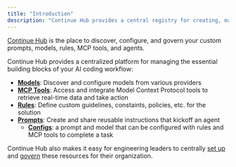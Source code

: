```yaml
---
title: "Introduction"
description: "Continue Hub provides a central registry for creating, managing, and sharing agents, prompts, rules, MCP servers, models, etc. organization-level governance and configuration"
---
```


[Continue Hub](https://hub.continue.dev) is the place to discover, configure, and govern your custom prompts, models, rules, MCP tools, and agents.

Continue Hub provides a centralized platform for managing the essential building blocks of your AI coding workflow:

- **[Models](/hub/configs/block-types#models)**: Discover and configure models from various providers
- **[MCP Tools](/hub/configs/block-types#mcp-servers)**: Access and integrate Model Context Protocol tools to retrieve real-time data and take action
- **[Rules](/hub/configs/block-types#rules)**: Define custom guidelines, constaints, policies, etc. for the solution
- **[Prompts](/hub/configs/block-types#prompts)**: Create and share reusable instructions that kickoff an agent
  - **[Configs](/hub/configs/intro)**: a prompt and model that can be configured with rules and MCP tools to complete a task

Continue Hub also makes it easy for engineering leaders to centrally [set up](/hub/secrets/secret-types) and [govern](/hub/governance/org-permissions) these resources for their organization.